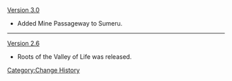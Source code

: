 [[Version 3.0]]
* Added Mine Passageway to Sumeru.
----
[[Version 2.6]]
* Roots of the Valley of Life was released.
<noinclude>[[Category:Change History]]</noinclude>